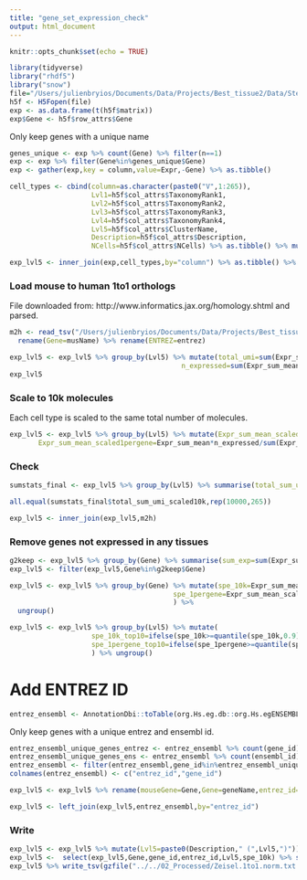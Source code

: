```yaml
---
title: "gene_set_expression_check"
output: html_document
---
```


```r
knitr::opts_chunk$set(echo = TRUE)
```

```R
library(tidyverse)
library("rhdf5")
library("snow")
file="/Users/julienbryios/Documents/Data/Projects/Best_tissue2/Data/Sten Whole Brain 10xGenomics 2018/L5_All.agg.loom"
h5f <- H5Fopen(file)
exp <- as.data.frame(t(h5f$matrix))
exp$Gene <- h5f$row_attrs$Gene
```

Only keep genes with a unique name

```R
genes_unique <- exp %>% count(Gene) %>% filter(n==1)
exp <- exp %>% filter(Gene%in%genes_unique$Gene)
exp <- gather(exp,key = column,value=Expr,-Gene) %>% as.tibble()
```

```R
cell_types <- cbind(column=as.character(paste0("V",1:265)),
                    Lvl1=h5f$col_attrs$TaxonomyRank1,
                    Lvl2=h5f$col_attrs$TaxonomyRank2,
                    Lvl3=h5f$col_attrs$TaxonomyRank3,
                    Lvl4=h5f$col_attrs$TaxonomyRank4,
                    Lvl5=h5f$col_attrs$ClusterName,
                    Description=h5f$col_attrs$Description,
                    NCells=h5f$col_attrs$NCells) %>% as.tibble() %>% mutate(NCells=as.numeric(NCells))

exp_lvl5 <- inner_join(exp,cell_types,by="column") %>% as.tibble() %>% ungroup() %>% rename(Expr_sum_mean=Expr)
```

### Load mouse to human 1to1 orthologs

File downloaded from: http://www.informatics.jax.org/homology.shtml and parsed.

```R
m2h <- read_tsv("/Users/julienbryios/Documents/Data/Projects/Best_tissue2/Data/m2h.txt",col_types = "iccccc") %>% select(musName,geneName,entrez) %>%
  rename(Gene=musName) %>% rename(ENTREZ=entrez)
```

```r
exp_lvl5 <- exp_lvl5 %>% group_by(Lvl5) %>% mutate(total_umi=sum(Expr_sum_mean),
                                          n_expressed=sum(Expr_sum_mean>0))
exp_lvl5
```

### Scale to 10k molecules

Each cell type is scaled to the same total number of molecules. 

```R
exp_lvl5 <- exp_lvl5 %>% group_by(Lvl5) %>% mutate(Expr_sum_mean_scaled10k=Expr_sum_mean*10000/sum(Expr_sum_mean),
       Expr_sum_mean_scaled1pergene=Expr_sum_mean*n_expressed/sum(Expr_sum_mean))
```

### Check 

```r
sumstats_final <- exp_lvl5 %>% group_by(Lvl5) %>% summarise(total_sum_umi_scaled10k=sum(Expr_sum_mean_scaled10k),total_sum_umi_scaled1pergene=sum(Expr_sum_mean_scaled1pergene))
```

```r
all.equal(sumstats_final$total_sum_umi_scaled10k,rep(10000,265))
```

```r
exp_lvl5 <- inner_join(exp_lvl5,m2h)
```

### Remove genes not expressed in any tissues

```r
g2keep <- exp_lvl5 %>% group_by(Gene) %>% summarise(sum_exp=sum(Expr_sum_mean)) %>% filter(sum_exp>0)
exp_lvl5 <- filter(exp_lvl5,Gene%in%g2keep$Gene)
```

```r
exp_lvl5 <- exp_lvl5 %>% group_by(Gene) %>% mutate(spe_10k=Expr_sum_mean_scaled10k/sum(Expr_sum_mean_scaled10k),
                                        spe_1pergene=Expr_sum_mean_scaled1pergene/sum(Expr_sum_mean_scaled1pergene),
                                        ) %>%
  ungroup()
```

```r
exp_lvl5 <- exp_lvl5 %>% group_by(Lvl5) %>% mutate(
                    spe_10k_top10=ifelse(spe_10k>=quantile(spe_10k,0.9),1,0),
                    spe_1pergene_top10=ifelse(spe_1pergene>=quantile(spe_1pergene,0.9),1,0),
                    ) %>% ungroup()
```

# Add ENTREZ ID

```R
entrez_ensembl <- AnnotationDbi::toTable(org.Hs.eg.db::org.Hs.egENSEMBL)
```

Only keep genes with a unique entrez and ensembl id.

```r
entrez_ensembl_unique_genes_entrez <- entrez_ensembl %>% count(gene_id) %>% filter(n==1)
entrez_ensembl_unique_genes_ens <- entrez_ensembl %>% count(ensembl_id) %>% filter(n==1)
entrez_ensembl <- filter(entrez_ensembl,gene_id%in%entrez_ensembl_unique_genes_entrez$gene_id & ensembl_id %in% entrez_ensembl_unique_genes_ens$ensembl_id)
colnames(entrez_ensembl) <- c("entrez_id","gene_id")
```

```r
exp_lvl5 <- exp_lvl5 %>% rename(mouseGene=Gene,Gene=geneName,entrez_id=ENTREZ)
```

```r
exp_lvl5 <- left_join(exp_lvl5,entrez_ensembl,by="entrez_id")
```

### Write

```r
exp_lvl5 <- exp_lvl5 %>% mutate(Lvl5=paste0(Description," (",Lvl5,")"))
exp_lvl5 <-  select(exp_lvl5,Gene,gene_id,entrez_id,Lvl5,spe_10k) %>% spread(Lvl5,spe_10k)
exp_lvl5 %>% write_tsv(gzfile("../../02_Processed/Zeisel.1to1.norm.txt.gz"))
```